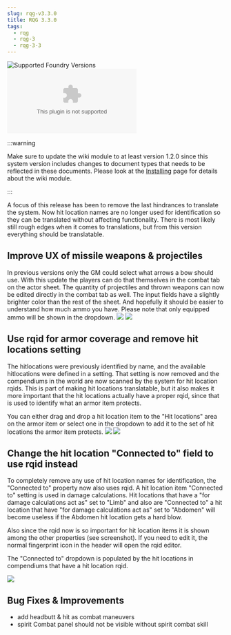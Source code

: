 ```yaml
---
slug: rqg-v3.3.0
title: RQG 3.3.0
tags:
  - rqg
  - rqg-3
  - rqg-3-3
---
```


![Supported Foundry Versions](https://img.shields.io/endpoint?url=https://foundryshields.com/version?url=https://github.com/sun-dragon-cult/fvtt-system-rqg/releases/download/v3.3.0/system.json)
![Download Count](https://img.shields.io/github/downloads/sun-dragon-cult/fvtt-system-rqg/v3.3.0/rqg.zip)

:::warning

Make sure to update the wiki module to at least version 1.2.0 since this system version includes
changes to document types that needs to be reflected in these documents. Please look at the
[Installing](/rqg-system/getting-started) page for details about the wiki module.

:::

A focus of this release has been to remove the last hindrances to translate the system. Now hit
location names are no longer used for identification so they can be translated without affecting
functionality. There is most likely still rough edges when it comes to translations, but from this
version everything should be translatable.

## Improve UX of missile weapons & projectiles

<GithubIssue issue="154" repo="fvtt-system-rqg" />
<GithubIssue issue="492" repo="fvtt-system-rqg" />

In previous versions only the GM could select what arrows a bow should use. With this update the
players can do that themselves in the combat tab on the actor sheet. The quantity of projectiles and
thrown weapons can now be edited directly in the combat tab as well. The input fields have a
slightly brighter color than the rest of the sheet. And hopefully it should be easier to understand
how much ammo you have. Please note that only equipped ammo will be shown in the dropdown.
![](no-ammo.png) ![](ammo-dropdown.png)

## Use rqid for armor coverage and remove hit locations setting

<GithubIssue issue="379" repo="fvtt-system-rqg" />
<GithubIssue issue="380" repo="fvtt-system-rqg" />

The hitlocations were previously identified by name, and the available hitlocations were defined in
a setting. That setting is now removed and the compendiums in the world are now scanned by the
system for hit location rqids. This is part of making hit locations translatable, but it also makes
it more important that the hit locations actually have a proper rqid, since that is used to identify
what an armor item protects.

You can either drag and drop a hit location item to the "Hit locations" area on the armor item or
select one in the dropdown to add it to the set of hit locations the armor item protects.
![](armor-sheet.png) ![](armor-dropdown.png)

## Change the hit location "Connected to" field to use rqid instead

<GithubIssue issue="449" repo="fvtt-system-rqg" />

To completely remove any use of hit location names for identification, the "Connected to" property
now also uses rqid. A hit location item "Connected to" setting is used in damage calculations. Hit
locations that have a "for damage calculations act as" set to "Limb" and also are "Connected to" a
hit location that have "for damage calculations act as" set to "Abdomen" will become useless if the
Abdomen hit location gets a hard blow.

Also since the rqid now is so important for hit location items it is shown among the other
properties (see screenshot). If you need to edit it, the normal fingerprint icon in the header will
open the rqid editor.

The "Connected to" dropdown is populated by the hit locations in compendiums that have a hit
location rqid.

![](hit-location-connectedto.png)

## Bug Fixes & Improvements

- add headbutt & hit as combat maneuvers
- spirit Combat panel should not be visible without spirit combat skill
  <GithubIssue issue="658" repo="fvtt-system-rqg" />
